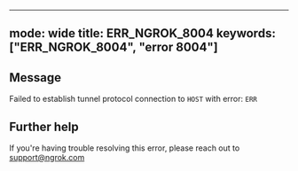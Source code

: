 
---
mode: wide
title: ERR_NGROK_8004
keywords: ["ERR_NGROK_8004", "error 8004"]
---

## Message
Failed to establish tunnel protocol connection to `HOST` with error: `ERR`




## Further help
If you're having trouble resolving this error, please reach out to [support@ngrok.com](mailto:support@ngrok.com?subject=Help%20with%20ERR_NGROK_8004)

